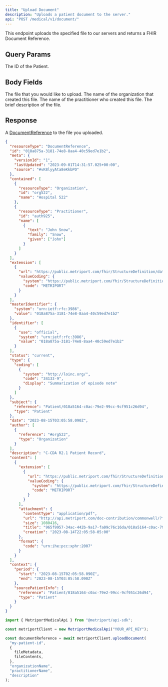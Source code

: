```yaml
---
title: "Upload Document"
description: "Uploads a patient document to the server."
api: "POST /medical/v1/document/"
---
```


This endpoint uploads the specified file to our servers and returns a FHIR Document Reference.

## Query Params

<ParamField query="patientId" type="string" required>
  The ID of the Patient.
</ParamField>

## Body Fields

<ParamField body="file" type="File" required>
  The file that you would like to upload.
</ParamField>

<ParamField body="organizationName" type="string">
  The name of the organization that created this file.
</ParamField>

<ParamField body="practitionerName" type="string">
  The name of the practitioner who created this file.
</ParamField>

<ParamField body="description" type="string">
  The brief description of the file.
</ParamField>

## Response

A [DocumentReference](/medical-api/fhir/resources/documentreference) to the file you uploaded.

```json
{
  "resourceType": "DocumentReference",
  "id": "018a875a-3181-74e8-8aa4-40c59ed7e1b2",
  "meta": {
    "versionId": "1",
    "lastUpdated": "2023-09-01T14:31:57.025+00:00",
    "source": "#vK8lyyAta8eKkbPO"
  },
  "contained": [
    {
      "resourceType": "Organization",
      "id": "org522",
      "name": "Hospital 522"
    },
    {
      "resourceType": "Practitioner",
      "id": "auth925",
      "name": [
        {
          "text": "John Snow",
          "family": "Snow",
          "given": ["John"]
        }
      ]
    }
  ],
  "extension": [
    {
      "url": "https://public.metriport.com/fhir/StructureDefinition/data-source.json",
      "valueCoding": {
        "system": "https://public.metriport.com/fhir/StructureDefinition/data-source.json",
        "code": "METRIPORT"
      }
    }
  ],
  "masterIdentifier": {
    "system": "urn:ietf:rfc:3986",
    "value": "018a875a-3181-74e8-8aa4-40c59ed7e1b2"
  },
  "identifier": [
    {
      "use": "official",
      "system": "urn:ietf:rfc:3986",
      "value": "018a875a-3181-74e8-8aa4-40c59ed7e1b2"
    }
  ],
  "status": "current",
  "type": {
    "coding": [
      {
        "system": "http://loinc.org/",
        "code": "34133-9",
        "display": "Summarization of episode note"
      }
    ]
  },
  "subject": {
    "reference": "Patient/018a5164-c0ac-79e2-99cc-9cf951c26d94",
    "type": "Patient"
  },
  "date": "2023-08-15T03:05:58.090Z",
  "author": [
    {
      "reference": "#org522",
      "type": "Organization"
    }
  ],
  "description": "C-CDA R2.1 Patient Record",
  "content": [
    {
      "extension": [
        {
          "url": "https://public.metriport.com/fhir/StructureDefinition/data-source.json",
          "valueCoding": {
            "system": "https://public.metriport.com/fhir/StructureDefinition/data-source.json",
            "code": "METRIPORT"
          }
        }
      ],
      "attachment": {
        "contentType": "application/pdf",
        "url": "http://api.metriport.com/doc-contribution/commonwell/?fileName=965f9957-34ac-442b-9a17-fa09c76c16da/018a5164-c0ac-79e2-99cc-9cf951c26d94/965f9957-34ac-442b-9a17-fa09c76c16da_018a5164-c0ac-79e2-99cc-9cf951c26d94_018a875a-3181-74e8-8aa4-40c59ed7e1b2",
        "size": 1080416,
        "title": "965f9957-34ac-442b-9a17-fa09c76c16da/018a5164-c0ac-79e2-99cc-9cf951c26d94/965f9957-34ac-442b-9a17-fa09c76c16da_018a5164-c0ac-79e2-99cc-9cf951c26d94_018a875a-3181-74e8-8aa4-40c59ed7e1b2",
        "creation": "2023-08-14T22:05:58-05:00"
      },
      "format": {
        "code": "urn:ihe:pcc:xphr:2007"
      }
    }
  ],
  "context": {
    "period": {
      "start": "2023-08-15T02:05:58.090Z",
      "end": "2023-08-15T03:05:58.090Z"
    },
    "sourcePatientInfo": {
      "reference": "Patient/018a5164-c0ac-79e2-99cc-9cf951c26d94",
      "type": "Patient"
    }
  }
}
```

<ResponseExample>

```javascript Metriport SDK
import { MetriportMedicalApi } from "@metriport/api-sdk";

const metriportClient = new MetriportMedicalApi("YOUR_API_KEY");

const documentReference = await metriportClient.uploadDocument(
  "my-patient-id",
  {
    fileMetadata,
    fileContents,
  },
  "organizationName",
  "practitionerName",
  "description"
);
```

</ResponseExample>
